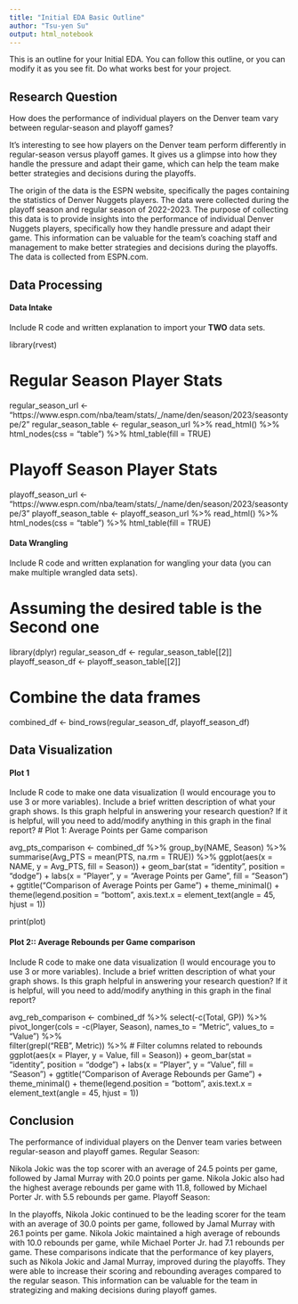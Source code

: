 ```yaml
---
title: "Initial EDA Basic Outline"
author: "Tsu-yen Su"
output: html_notebook
---
```


This is an outline for your Initial EDA. You can follow this outline, or you can modify it as you see fit. Do what works best for your project. 

## Research Question 

How does the performance of individual players on the Denver team vary between regular-season and playoff games?

It's interesting to see how players on the Denver team perform differently in regular-season versus playoff games. It gives us a glimpse into how they handle the pressure and adapt their game, which can help the team make better strategies and decisions during the playoffs.

The origin of the data is the ESPN website, specifically the pages containing the statistics of Denver Nuggets players. The data were collected during the playoff season and regular season of 2022-2023. The purpose of collecting this data is to provide insights into the performance of individual Denver Nuggets players, specifically how they handle pressure and adapt their game. This information can be valuable for the team's coaching staff and management to make better strategies and decisions during the playoffs. The data is collected from ESPN.com.

## Data Processing 

#### Data Intake 

Include R code and written explanation to import your **TWO** data sets.

library(rvest)

# Regular Season Player Stats
regular_season_url <- "https://www.espn.com/nba/team/stats/_/name/den/season/2023/seasontype/2"
regular_season_table <- regular_season_url %>%
  read_html() %>%
  html_nodes(css = "table") %>%
  html_table(fill = TRUE)


# Playoff Season Player Stats
playoff_season_url <- "https://www.espn.com/nba/team/stats/_/name/den/season/2023/seasontype/3"
playoff_season_table <- playoff_season_url %>%
  read_html() %>%
  html_nodes(css = "table") %>%
  html_table(fill = TRUE)



#### Data Wrangling 

Include R code and written explanation for wangling your data (you can make multiple wrangled data sets). 

# Assuming the desired table is the Second one
library(dplyr)
regular_season_df <- regular_season_table[[2]] 
playoff_season_df <- playoff_season_table[[2]] 


# Combine the data frames
combined_df <- bind_rows(regular_season_df, playoff_season_df)


## Data Visualization

#### Plot 1

Include R code to make one data visualization (I would encourage you to use 3 or more variables). Include a brief written description of what your graph shows. Is this graph helpful in answering your research question? If it is helpful, will you need to add/modify anything in this graph in the final report? 
# Plot 1: Average Points per Game comparison

avg_pts_comparison <- combined_df %>%
  group_by(NAME, Season) %>%
  summarise(Avg_PTS = mean(PTS, na.rm = TRUE)) %>%
  ggplot(aes(x = NAME, y = Avg_PTS, fill = Season)) +
  geom_bar(stat = "identity", position = "dodge") +
  labs(x = "Player", y = "Average Points per Game", fill = "Season") +
  ggtitle("Comparison of Average Points per Game") +
  theme_minimal() +
  theme(legend.position = "bottom", axis.text.x = element_text(angle = 45, hjust = 1))
  
print(plot)

#### Plot 2:: Average Rebounds per Game comparison

Include R code to make one data visualization (I would encourage you to use 3 or more variables). Include a brief written description of what your graph shows. Is this graph helpful in answering your research question? If it is helpful, will you need to add/modify anything in this graph in the final report? 

avg_reb_comparison <- combined_df %>%
  select(-c(Total, GP)) %>%  
  pivot_longer(cols = -c(Player, Season), names_to = "Metric", values_to = "Value") %>%  
  filter(grepl("REB", Metric)) %>%  # Filter columns related to rebounds
  ggplot(aes(x = Player, y = Value, fill = Season)) +
  geom_bar(stat = "identity", position = "dodge") +
  labs(x = "Player", y = "Value", fill = "Season") +
  ggtitle("Comparison of Average Rebounds per Game") +
  theme_minimal() +
  theme(legend.position = "bottom", axis.text.x = element_text(angle = 45, hjust = 1))

## Conclusion

 The performance of individual players on the Denver team varies between regular-season and playoff games. 
Regular Season:

Nikola Jokic was the top scorer with an average of 24.5 points per game, followed by Jamal Murray with 20.0 points per game.
Nikola Jokic also had the highest average rebounds per game with 11.8, followed by Michael Porter Jr. with 5.5 rebounds per game.
Playoff Season:

In the playoffs, Nikola Jokic continued to be the leading scorer for the team with an average of 30.0 points per game, followed by Jamal Murray with 26.1 points per game.
Nikola Jokic maintained a high average of rebounds with 10.0 rebounds per game, while Michael Porter Jr. had 7.1 rebounds per game.
These comparisons indicate that the performance of key players, such as Nikola Jokic and Jamal Murray, improved during the playoffs. They were able to increase their scoring and rebounding averages compared to the regular season. This information can be valuable for the team in strategizing and making decisions during playoff games.